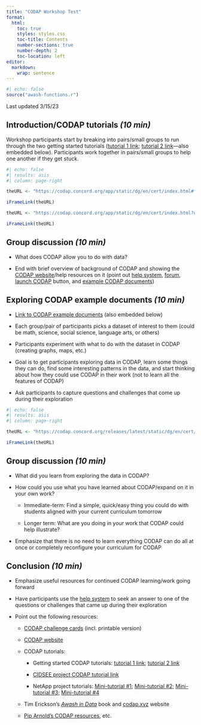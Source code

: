 ```yaml
---
title: "CODAP Workshop Test"
format: 
  html:
    toc: true
    styles: styles.css
    toc-title: Contents
    number-sections: true
    number-depth: 2
    toc-location: left
editor: 
  markdown: 
    wrap: sentence
---
```


```r
#| echo: false
source("awash-functions.r")
```

Last updated 3/15/23

## Introduction/CODAP tutorials *(10 min)*

Workshop participants start by breaking into pairs/small groups to run through the two getting started tutorials ([tutorial 1 link](https://codap.concord.org/app/static/dg/en/cert/index.html#file=examples:Getting%20started%20with%20CODAP); [tutorial 2 link](https://codap.concord.org/app/static/dg/en/cert/index.html?url=https://concord-consortium.github.io/codap-data/example-documents/src/documents/get_started_2.codap)---also embedded below).
Participants work together in pairs/small groups to help one another if they get stuck.

```r
#| echo: false
#| results: asis
#| column: page-right

theURL <- "https://codap.concord.org/app/static/dg/en/cert/index.html#file=examples:Getting%20started%20with%20CODAP"

iFrameLink(theURL)

theURL <- "https://codap.concord.org/app/static/dg/en/cert/index.html?url=https://concord-consortium.github.io/codap-data/example-documents/src/documents/get_started_2.codap"

iFrameLink(theURL)
```

## Group discussion *(10 min)*

-   What does CODAP allow you to do with data?

-   End with brief overview of background of CODAP and showing the [CODAP website](https://codap.concord.org/)/help resources on it (point out [help system](https://codap.concord.org/help/), [forum](https://codap.concord.org/forums/), [launch CODAP](https://codap.concord.org/app/static/dg/en/cert/index.html) button, and [example CODAP documents](https://concord-consortium.github.io/codap-data/))

## Exploring CODAP example documents *(10 min)*

-   [Link to CODAP example documents](https://concord-consortium.github.io/codap-data/) (also embedded below)

-   Each group/pair of participants picks a dataset of interest to them (could be math, science, social science, language arts, or others)

-   Participants experiment with what to do with the dataset in CODAP (creating graphs, maps, etc.)

-   Goal is to get participants exploring data in CODAP, learn some things they can do, find some interesting patterns in the data, and start thinking about how they could use CODAP in their work (not to learn all the features of CODAP)

-   Ask participants to capture questions and challenges that come up during their exploration

```r
#| echo: false
#| results: asis
#| column: page-right

theURL <- "https://codap.concord.org/releases/latest/static/dg/en/cert/index.html?di=https://concord-consortium.github.io/codap-data/&standalone=true&embeddedMode=yes"

iFrameLink(theURL)
```

## Group discussion *(10 min)*

-   What did you learn from exploring the data in CODAP?

-   How could you use what you have learned about CODAP/expand on it in your own work?

    -   Immediate-term: Find a simple, quick/easy thing you could do with students aligned with your current curriculum tomorrow

    -   Longer term: What are you doing in your work that CODAP could help illustrate?

-   Emphasize that there is no need to learn everything CODAP can do all at once or completely reconfigure your curriculum for CODAP

## Conclusion *(10 min)*

-   Emphasize useful resources for continued CODAP learning/work going forward

-   Have participants use the [help system](https://codap.concord.org/help/) to seek an answer to one of the questions or challenges that came up during their exploration

-   Point out the following resources:

    -   [CODAP challenge cards](https://www.terc.edu/dataclubs/modules/) (incl. printable version)

    -   [CODAP website](https://codap.concord.org/)

    -   CODAP tutorials:

        -   Getting started CODAP tutorials: [tutorial 1 link](https://codap.concord.org/app/static/dg/en/cert/index.html#file=examples:Getting%20started%20with%20CODAP); [tutorial 2 link](https://codap.concord.org/app/static/dg/en/cert/index.html?url=https://concord-consortium.github.io/codap-data/example-documents/src/documents/get_started_2.codap)

        -   [CIDSEE project CODAP tutorial link](https://bit.ly/DDCodapTutorial)

        -   NetApp project tutorials: [Mini-tutorial #1;](https://nam02.safelinks.protection.outlook.com/?url=https%3A%2F%2Fcodap.concord.org%2Freleases%2Flatest%2Fstatic%2Fdg%2Fen%2Fcert%2Findex.html%3Furl%3Dhttps%3A%2F%2Fchaddorsey.github.io%2FCODAP-plugins%2FMini-tutorials%2Fonboarding-documents%2FMini-tutorial-1.codap&data=05%7C01%7Candee_rubin%40terc.edu%7Cd1c039f5b7654c68f8ba08db14ebb9f1%7C322d5924eb17485dad2e5078894cc39a%7C0%7C0%7C638126774916604339%7CUnknown%7CTWFpbGZsb3d8eyJWIjoiMC4wLjAwMDAiLCJQIjoiV2luMzIiLCJBTiI6Ik1haWwiLCJXVCI6Mn0%3D%7C3000%7C%7C%7C&sdata=zUVzAxl00cwqE%2B%2BU5sc415Er%2FawatDtZH25yEXUmyxc%3D&reserved=0) [Mini-tutorial #2;](https://nam02.safelinks.protection.outlook.com/?url=https%3A%2F%2Fcodap.concord.org%2Freleases%2Flatest%2Fstatic%2Fdg%2Fen%2Fcert%2Findex.html%3Furl%3Dhttps%3A%2F%2Fchaddorsey.github.io%2FCODAP-plugins%2FMini-tutorials%2Fonboarding-documents%2FMini-tutorial-2.codap&data=05%7C01%7Candee_rubin%40terc.edu%7Cd1c039f5b7654c68f8ba08db14ebb9f1%7C322d5924eb17485dad2e5078894cc39a%7C0%7C0%7C638126774916604339%7CUnknown%7CTWFpbGZsb3d8eyJWIjoiMC4wLjAwMDAiLCJQIjoiV2luMzIiLCJBTiI6Ik1haWwiLCJXVCI6Mn0%3D%7C3000%7C%7C%7C&sdata=UCulAUeVCokl6hD7%2FzMuBKUUEsxWfUm6n5fMQ9H%2FXPU%3D&reserved=0) [Mini-tutorial #3;](https://nam02.safelinks.protection.outlook.com/?url=https%3A%2F%2Fcodap.concord.org%2Freleases%2Flatest%2Fstatic%2Fdg%2Fen%2Fcert%2Findex.html%3Furl%3Dhttps%3A%2F%2Fchaddorsey.github.io%2FCODAP-plugins%2FMini-tutorials%2Fonboarding-documents%2FMini-tutorial-3.codap&data=05%7C01%7Candee_rubin%40terc.edu%7Cd1c039f5b7654c68f8ba08db14ebb9f1%7C322d5924eb17485dad2e5078894cc39a%7C0%7C0%7C638126774916604339%7CUnknown%7CTWFpbGZsb3d8eyJWIjoiMC4wLjAwMDAiLCJQIjoiV2luMzIiLCJBTiI6Ik1haWwiLCJXVCI6Mn0%3D%7C3000%7C%7C%7C&sdata=ST62kQzdA0QEw5%2BxFWIhUaK0TaAkKiJH1USP4VYnTOU%3D&reserved=0) [Mini-tutorial #4](https://nam02.safelinks.protection.outlook.com/?url=https%3A%2F%2Fcodap.concord.org%2Freleases%2Flatest%2Fstatic%2Fdg%2Fen%2Fcert%2Findex.html%3Furl%3Dhttps%3A%2F%2Fchaddorsey.github.io%2FCODAP-plugins%2FMini-tutorials%2Fonboarding-documents%2FMini-tutorial-4.codap&data=05%7C01%7Candee_rubin%40terc.edu%7Cd1c039f5b7654c68f8ba08db14ebb9f1%7C322d5924eb17485dad2e5078894cc39a%7C0%7C0%7C638126774916604339%7CUnknown%7CTWFpbGZsb3d8eyJWIjoiMC4wLjAwMDAiLCJQIjoiV2luMzIiLCJBTiI6Ik1haWwiLCJXVCI6Mn0%3D%7C3000%7C%7C%7C&sdata=kTYMGadMfDCKUHLSKkGjTQXn4blN1NDojjacmcZGk64%3D&reserved=0)

    -   Tim Erickson's [*Awash in Data*](https://codap.xyz/awash/) book and [codap.xyz](http://codap.xyz) website

    -   [Pip Arnold's CODAP resources](https://karekareeducation.co.nz/category/codap/), etc.
